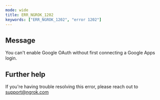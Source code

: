 ```yaml
---
mode: wide
title: ERR_NGROK_1202
keywords: ["ERR_NGROK_1202", "error 1202"]
---
```


## Message

You can't enable Google OAuth without first connecting a Google Apps login.

## Further help

If you're having trouble resolving this error, please reach out to [support@ngrok.com](mailto:support@ngrok.com?subject=Help%20with%20ERR_NGROK_1202)
